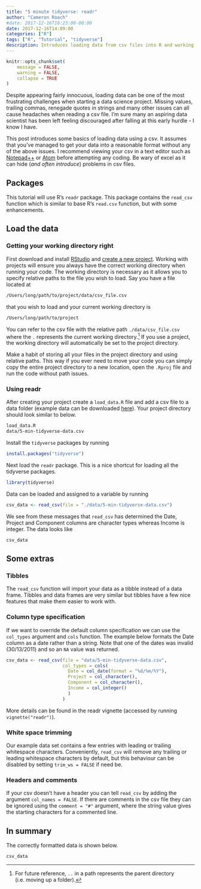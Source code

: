 ```yaml
---
title: "5 minute tidyverse: readr"
author: "Cameron Roach"
#date: 2017-12-16T10:23:00-00:00
date: 2017-12-16T14:09:00
categories: ["R"]
tags: ["R", "Tutorial", "tidyverse"]
description: Introduces loading data from csv files into R and working with RStudio projects.
---
```


```r
knitr::opts_chunk$set(
	message = FALSE,
	warning = FALSE,
	collapse = TRUE
)
```


Despite appearing fairly innocuous, loading data can be one of the most frustrating challenges when starting a data science project. Missing values, trailing commas, renegade quotes in strings and many other issues can all cause headaches when reading a csv file. I'm sure many an aspiring data scientist has been left feeling discouraged after falling at this early hurdle - I know I have.

This post introduces some basics of loading data using a csv. It assumes that you've managed to get your data into a reasonable format without any of the above issues. I recommend viewing your csv in a text editor such as [Notepad++](https://notepad-plus-plus.org/) or [Atom](https://atom.io/) before attempting any coding. Be wary of excel as it can hide (_and often introduce_) problems in csv files.

## Packages

This tutorial will use R's `readr` package. This package contains the `read_csv` function which is similar to base R's `read.csv` function, but with some enhancements.

## Load the data

### Getting your working directory right

First download and install [RStudio](https://www.rstudio.com/products/rstudio/) and [create a new project](https://support.rstudio.com/hc/en-us/articles/200526207-Using-Projects). Working with projects will ensure you always have the correct working directory when running your code. The working directory is necessary as it allows you to specify relative paths to the file you wish to load. Say you have a file located at

```bash
/Users/long/path/to/project/data/csv_file.csv
```

that you wish to load and your current working directory is

```bash
/Users/long/path/to/project
```

You can refer to the csv file with the relative path `./data/csv_file.csv` where the `.` represents the current working directory.^[For future reference, `..` in a path represents the parent directory (i.e. moving up a folder).] If you use a project, the working directory will automatically be set to the project directory.

<!-- A few guidelines to avoid problems: -->

<!-- 1. Use RStudio. -->
<!-- 2. Work with projects in RStudio. -->
<!-- 3. Save all your R scripts and data in the project directory. -->
<!-- 4. Use relative paths to refer to files. -->

Make a habit of storing all your files in the project directory and using relative paths. This way if you ever need to move your code you can simply copy the entire project directory to a new location, open the `.Rproj` file and run the code without path issues.

<!-- You can also easily switch projects in RStudio using the project dropdown menu and the working directory will automatically be updated. -->

### Using readr

After creating your project create a `load_data.R` file and add a csv file to a data folder (example data can be downloaded [here](https://raw.githubusercontent.com/camroach87/blog-build/master/content/post/data/5-min-tidyverse-data.csv)). Your project directory should look similar to below.

```bash
load_data.R
data/5-min-tidyverse-data.csv
```

Install the `tidyverse` packages by running

```r
install.packages("tidyverse")
```

Next load the `readr` package. This is a nice shortcut for loading all the tidyverse packages.

```r
library(tidyverse)
```

Data can be loaded and assigned to a variable by running

```r
csv_data <- read_csv(file = "./data/5-min-tidyverse-data.csv")
```

We see from these messages that `read_csv` has determined the Date, Project and Component columns are character types whereas Income is integer. The data looks like

```r
csv_data
```

<!-- One nice thing about `read_csv` compared to `read.csv` is data is imported as a tibble rather than a data frame. Tibbles and data frames function very similarly. Tibbles have a few nice features such as only showing the top few rows which is handy if you are dealing with a lot of data. Another nice touch is character columns are imported as strings rather than factors by default. Factors can be useful, but they can be fiddly to deal with especially for newcomers to R. -->

## Some extras

### Tibbles

The `read_csv` function will import your data as a tibble instead of a data frame. Tibbles and data frames are very similar but tibbles have a few nice features that make them easier to work with.

### Column type specification

If we want to override the default column specification we can use the `col_types` argument and `cols` function. The example below formats the Date column as a date rather than a string. Note that one of the dates was invalid (30/13/2011) and so an `NA` value was returned.

```r
csv_data <- read_csv(file = "data/5-min-tidyverse-data.csv",
                     col_types = cols(
                       Date = col_date(format = "%d/%m/%Y"),
                       Project = col_character(),
                       Component = col_character(),
                       Income = col_integer()
                       )
                     )
```

More details can be found in the readr vignette (accessed by running `vignette("readr")`).

### White space trimming

Our example data set contains a few entries with leading or trailing whitespace characters. Conveniently, `read_csv` will remove any trailing or leading whitespace characters by default, but this behaviour can be disabled by setting `trim_ws = FALSE` if need be.

### Headers and comments

If your csv doesn't have a header you can tell `read_csv` by adding the argument `col_names = FALSE`. If there are comments in the csv file they can be ignored using the `comment = "#"` argument, where the string value gives the starting characters for a commented line.

## In summary

The correctly formatted data is shown below.

```r
csv_data
```
